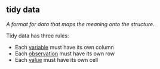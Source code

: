 ## tidy data

<dfn>A format for data that maps the meaning onto the structure.</dfn>

Tidy data has three rules:

* Each [variable](v.html#variable) must have its own column
* Each [observation](o.html#observation) must have its own row
* Each [value](v.html#value) must have its own cell
